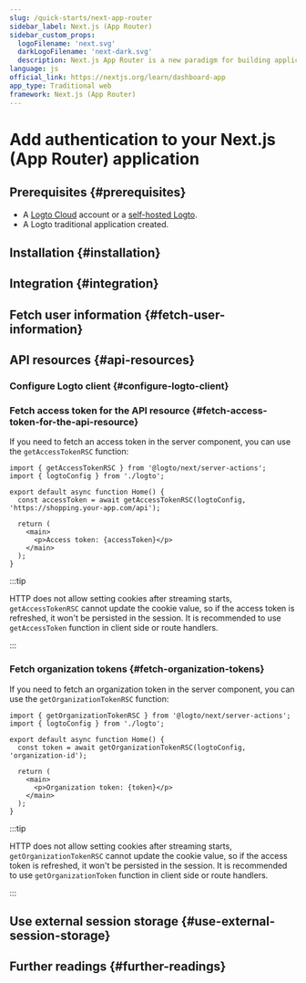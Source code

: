 ```yaml
---
slug: /quick-starts/next-app-router
sidebar_label: Next.js (App Router)
sidebar_custom_props:
  logoFilename: 'next.svg'
  darkLogoFilename: 'next-dark.svg'
  description: Next.js App Router is a new paradigm for building applications using React's latest features.
language: js
official_link: https://nextjs.org/learn/dashboard-app
app_type: Traditional web
framework: Next.js (App Router)
---
```




# Add authentication to your Next.js (App Router) application

<GuideTip />

## Prerequisites \{#prerequisites}

- A [Logto Cloud](https://cloud.logto.io) account or a [self-hosted Logto](/introduction/set-up-logto-oss).
- A Logto traditional application created.

## Installation \{#installation}

<Installation />

## Integration \{#integration}

<Integration />

## Fetch user information \{#fetch-user-information}

<GetUserInformation />

## API resources \{#api-resources}

<ApiResourcesDescription />

### Configure Logto client \{#configure-logto-client}

<ConfigApiResources />

### Fetch access token for the API resource \{#fetch-access-token-for-the-api-resource}

<FetchAccessTokenForApiResources />

If you need to fetch an access token in the server component, you can use the `getAccessTokenRSC` function:

```tsx title="app/page.tsx"
import { getAccessTokenRSC } from '@logto/next/server-actions';
import { logtoConfig } from './logto';

export default async function Home() {
  const accessToken = await getAccessTokenRSC(logtoConfig, 'https://shopping.your-app.com/api');

  return (
    <main>
      <p>Access token: {accessToken}</p>
    </main>
  );
}
```

:::tip

HTTP does not allow setting cookies after streaming starts, `getAccessTokenRSC` cannot update the cookie value, so if the access token is refreshed, it won't be persisted in the session. It is recommended to use `getAccessToken` function in client side or route handlers.

:::

### Fetch organization tokens \{#fetch-organization-tokens}

<FetchOrganizationTokenForUser />

If you need to fetch an organization token in the server component, you can use the `getOrganizationTokenRSC` function:

```tsx title="app/page.tsx"
import { getOrganizationTokenRSC } from '@logto/next/server-actions';
import { logtoConfig } from './logto';

export default async function Home() {
  const token = await getOrganizationTokenRSC(logtoConfig, 'organization-id');

  return (
    <main>
      <p>Organization token: {token}</p>
    </main>
  );
}
```

:::tip

HTTP does not allow setting cookies after streaming starts, `getOrganizationTokenRSC` cannot update the cookie value, so if the access token is refreshed, it won't be persisted in the session. It is recommended to use `getOrganizationToken` function in client side or route handlers.

:::

## Use external session storage \{#use-external-session-storage}

<ExternalStorage />

## Further readings \{#further-readings}

<FurtherReadings />
